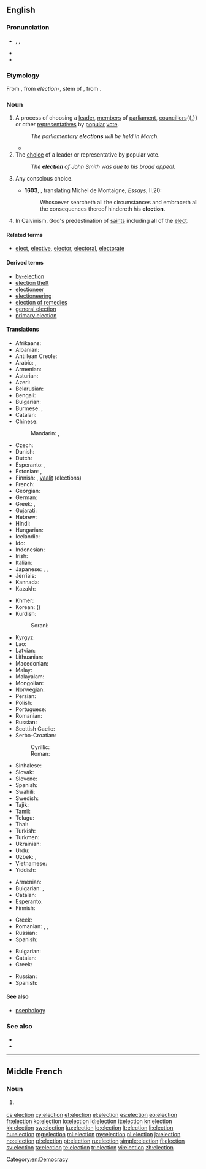 {{also|élection}}
==English==
{{slim-wikipedia|Election (disambiguation)}}

===Pronunciation===
* {{enPR|ĭ-lĕk'shən}}, {{IPA|/ɪˈlekʃ(ə)n/}}, {{X-SAMPA|/I"lekS(@)n/}}
* {{audio|En-us-election.ogg|Audio (US)}}
* {{rhymes|ɛkʃən}}

===Etymology===
From {{etyl|xno}} {{term|eleccioun|lang=xno}}, from {{etyl|la}} ''election-'', stem of {{term|electio||lang=la|choice, selection}}, from {{term|eligo|ēligō|I pluck out, I choose|lang=la}}.

===Noun===
{{en-noun}}

# A process of choosing a [[leader]], [[member]]s of [[parliament]], [[councillor]]s{{,}} or other [[representative]]s by [[popular]] [[vote]].
#: ''The parliamentary '''elections''' will be held in March.''
#* {{quote-news|year=2012|date=November 7|author=Matt Bai|title=Winning a Second Term, Obama Will Confront Familiar Headwinds|work=New York Times|url=http://www.nytimes.com/2012/11/07/us/politics/in-president-obamas-second-term-familiar-challenges.html?pagewanted=all&_r=0
|passage=That brief moment after the '''election''' four years ago, when many Americans thought Mr. Obama’s election would presage a new, less fractious political era, now seems very much a thing of the past. }}
# The [[choice]] of a leader or representative by popular vote.
#: ''The '''election''' of John Smith was due to his broad appeal.''
# {{archaic}} Any conscious choice.
#* '''1603''', {{w|John Florio}}, translating Michel de Montaigne, ''Essays'', II.20:
#*: Whosoever searcheth all the circumstances and embraceth all the consequences thereof hindereth his '''election'''.
# {{theology}} In Calvinism, God's predestination of [[saints]] including all of the [[elect]].

====Related terms====
* [[elect]], [[elective]], [[elector]], [[electoral]], [[electorate]]

====Derived terms====
* [[by-election]]
* [[election theft]]
* [[electioneer]]
* [[electioneering]]
* [[election of remedies]]
* [[general election]]
* [[primary election]]

====Translations====
{{trans-top|process of choosing a new leader or representatives}}
* Afrikaans: {{t-|af|verkiesing}}
* Albanian: {{t-|sq|zgjedhje}}
* Antillean Creole: {{tø|gcf|léléksion}}
* Arabic: {{t-|ar|انتخاب|m|alt=اِنْتِخاب|tr=intixāb}}, {{t-|ar|انتخابات|p|tr=intixābāt}}
* Armenian: {{t-|hy|ընտրություն|p|tr=əntrutʿyunner|alt=ընտրություններ|sc=Armn}}
* Asturian: {{t-|ast|eleición|f}}
* Azeri: {{t-|az|seçki}}
* Belarusian: {{t-|be|выбар|m|p|tr=výbary|alt=выбары|sc=Cyrl}}
* Bengali: {{t-|bn|নির্বাচন|tr=nirbacôn|sc=Beng}}
* Bulgarian: {{t+|bg|избор|m|p|tr=ízbori|alt=избори}}
* Burmese: {{t+|my|ရွေးချယ်တင်မြှောက်ပွဲ|tr=jwei: che tin hmjau' pwe:|sc=Mymr}}, {{t+|my|ရွေးကောက်ပွဲ|tr=jwei: kau' pwe:|sc=Mymr}}
* Catalan: {{t-|ca|elecció|f}}
* Chinese:
*: Mandarin: {{t+|cmn|選舉|sc=Hani}}, {{t+|cmn|选举|tr=xuǎnjǔ|sc=Hani}}
* Czech: {{t+|cs|volba|f}}
* Danish: {{t-|da|valg|n}}
* Dutch: {{t+|nl|verkiezing|f}}
* Esperanto: {{t-|eo|elekto|xs=Esperanto}}, {{t-|eo|balotado}}
* Estonian: {{t-|et|valimine}}, {{t-|et|valimised|p}}
* Finnish: {{t+|fi|vaali}}, [[vaalit]] (elections)
* French: {{t+|fr|élection|f}}
* Georgian: {{t-|ka|არჩევნები|tr=arč'evnebi|sc=Geor}}
* German: {{t+|de|Wahl|f}}
* Greek: {{t+|el|εκλογή|f|tr=eklogí}}, {{t+|el|εκλογές|f|p|tr=eklogés}}
* Gujarati: {{t-|gu|ચૂંટણી|tr=cūṇṭaṇī}}
* Hebrew: {{t+|he|בחירות|tr=bkhirot|alt=בְּחִירוֹת|sc=Hebr}}
* Hindi: {{t-|hi|चुनाव|m|tr=cunāv|sc=Deva}}
* Hungarian: {{t+|hu|választás}}
* Icelandic: {{t+|is|kosning|f|p|alt=kosningar}}
* Ido: {{t+|io|elekto|xs=Ido}}
* Indonesian: {{t+|id|pemilihan}}
* Irish: {{t-|ga|toghchán|m|xs=Irish}}
* Italian: {{t+|it|elezione|f}}
* Japanese: {{t+|ja|選挙|tr=せんきょ, senkyo}}, {{t-|ja|選任|tr=せんにん, sennin}}, {{t+|ja|選出|tr=せんしゅつ, senshutsu}}
* Jèrriais: {{tø|roa-jer|êlection|f}}
* Kannada: {{t-|kn|ಚುನಾವಣೆ|tr=cunāvaṇe|sc=Knda}}
* Kazakh: {{t|kk|сайлау|tr=saylaw|sc=Cyrl}}
{{trans-mid}}
* Khmer: {{t-|km|ការបោះឆ្នោត|tr=kaa bɑh chnaot|sc=Khmr}}
* Korean: {{t+|ko|선거|tr=seongeo|sc=Kore}} ({{t+|ko|選擧|sc=Kore}})
* Kurdish:
*: Sorani: {{t|ku|هه‌ڵبژاردن}}
* Kyrgyz: {{t-|ky|шайлоо|tr=şayloo|sc=Cyrl}}
* Lao: {{t+|lo|ການເລືອກຕັ້ງ|tr=kān lư̄ak tang|sc=Laoo}}
* Latvian: {{t-|lv|vēlēšanas|f|p}}
* Lithuanian: {{t+|lt|rinkimai|p}}
* Macedonian: {{t-|mk|избор|m|p|tr=ízbori|alt=избори|sc=Cyrl}}
* Malay: {{t-|ms|pilihan raya}}
* Malayalam: {{t+|ml|തിരഞ്ഞെടുപ്പ്|tr=thiranjetuppu}}
* Mongolian: {{t-|mn|сонгууль|tr=songuulʹ|sc=Cyrl}}
* Norwegian: {{t+|no|valg|n}}
* Persian: {{t+|fa|انتخاب|tr=entexâbât|alt=انتخابات|sc=fa-Arab}}
* Polish: {{t+|pl|wybory|p}}
* Portuguese: {{t+|pt|eleição|f}}
* Romanian: {{t-|ro|alegere|f}}
* Russian: {{t+|ru|выборы|m|p|tr=výbory}}
* Scottish Gaelic: {{t-|gd|taghadh|m|xs=Scottish Gaelic}}
* Serbo-Croatian:
*: Cyrillic: {{t-|sh|избор|m|p|alt=избори}}
*: Roman: {{t-|sh|izbor|m|p|alt=izbori}}
* Sinhalese: {{t-|si|මැතිවරණය|tr=mætivarane|sc=Sinh}}
* Slovak: {{t-|sk|voľba|f|p|alt=voľby}}
* Slovene: {{t-|sl|volitve|f|p}}
* Spanish: {{t+|es|elección|f}}
* Swahili: {{t+|sw|uchaguzi|xs=Swahili}}
* Swedish: {{t+|sv|val|n}}
* Tajik: {{t-|tg|интихоб|tr=intixobot|alt=интихобот|sc=Cyrl}}
* Tamil: {{t+|ta|தேர்தல்|tr=tērtal|sc=Taml}}
* Telugu: {{t+|te|ఎన్నిక|tr=ennika}}
* Thai: {{t-|th|การเลือกตั้ง|tr=gaan lêuak dtâng|sc=Thai}}
* Turkish: {{t+|tr|seçim}}
* Turkmen: {{t-|tk|saýlav}}
* Ukrainian: {{t-|uk|вибор|m|p|tr=výbory|alt=вибори|sc=Cyrl}}
* Urdu: {{t-|ur|انتخابات|tr=intixābāt|sc=ur-Arab}}
* Uzbek: {{t-|uz|saylov}}, {{qualifier|obsolete}} {{t-|uz|intixob}}
* Vietnamese: {{t+|vi|bầu cử|alt=sự bầu cử}}
* Yiddish: {{t-|yi|וואלן|sc=Hebr}}
{{trans-bottom}}

{{trans-top|choice of a leader or representatives}}
* Armenian: {{t-|hy|ընտրություն|tr=əntrutʿyun|sc=Armn}}
* Bulgarian: {{t+|bg|избор|m}}, {{t-|bg|избиране|n}}
* Catalan: {{t-|ca|elecció|f}}
* Esperanto: {{t-|eo|elektado}}
* Finnish: {{t+|fi|valinta|alt=valinta (vaaleilla)}}
{{trans-mid}}
* Greek: {{t+|el|εκλογή|f|tr=eklogí|sc=Grek}}
* Romanian: {{t-|ro|alegere|f}}, {{t-|ro|selecție|f}}, {{t-|ro|desemnare|f}}
* Russian: {{t+|ru|избрание|n|tr=izbránije|sc=Cyrl}}
* Spanish: {{t+|es|elección|f}}
{{trans-bottom}}

{{trans-top|conscious choice}}
* Bulgarian: {{t+|bg|избор|m}}
* Catalan: {{t-|ca|elecció|f}}
* Greek: {{t+|el|εκλογή|f|tr=eklogí|sc=Grek}}
{{trans-mid}}
* Russian: {{t+|ru|выбор|m|tr=výbor|sc=Cyrl}}
* Spanish: {{t+|es|elección|f}}
{{trans-bottom}}

====See also====
* [[psephology]] <!-- study of elections -->

===See also===
* {{pedia|Election}}
* {{pedia|Predestination}}

[[Category:en:Democracy]]

----

==Middle French==

===Noun===
{{frm-noun|f}}

# {{l|en|election}} {{gloss|act or process of being elected to an office}}

[[cs:election]]
[[cy:election]]
[[et:election]]
[[el:election]]
[[es:election]]
[[eo:election]]
[[fr:election]]
[[ko:election]]
[[io:election]]
[[id:election]]
[[it:election]]
[[kn:election]]
[[kk:election]]
[[sw:election]]
[[ku:election]]
[[lo:election]]
[[lt:election]]
[[li:election]]
[[hu:election]]
[[mg:election]]
[[ml:election]]
[[my:election]]
[[nl:election]]
[[ja:election]]
[[no:election]]
[[pl:election]]
[[pt:election]]
[[ru:election]]
[[simple:election]]
[[fi:election]]
[[sv:election]]
[[ta:election]]
[[te:election]]
[[tr:election]]
[[vi:election]]
[[zh:election]]